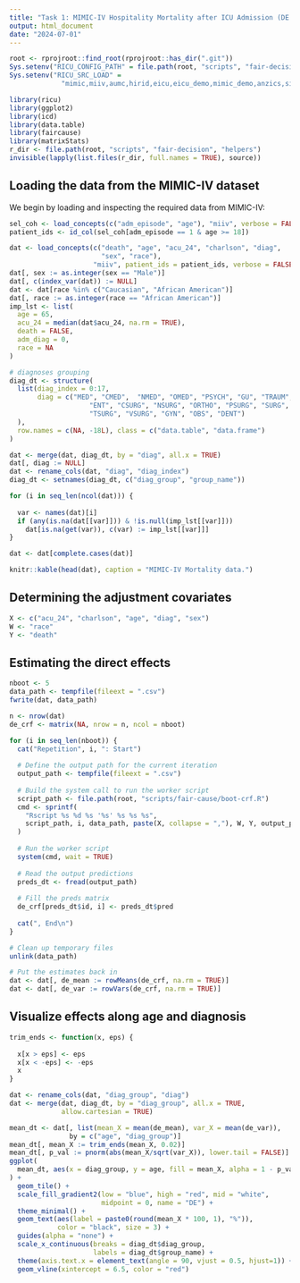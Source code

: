 ```yaml
---
title: "Task 1: MIMIC-IV Hospitality Mortality after ICU Admission (DE Heterogeneity)"
output: html_document
date: "2024-07-01"
---
```


```r
root <- rprojroot::find_root(rprojroot::has_dir(".git"))
Sys.setenv("RICU_CONFIG_PATH" = file.path(root, "scripts", "fair-decision"))
Sys.setenv("RICU_SRC_LOAD" =
             "mimic,miiv,aumc,hirid,eicu,eicu_demo,mimic_demo,anzics,sic")

library(ricu)
library(ggplot2)
library(icd)
library(data.table)
library(faircause)
library(matrixStats)
r_dir <- file.path(root, "scripts", "fair-decision", "helpers")
invisible(lapply(list.files(r_dir, full.names = TRUE), source))
```

## Loading the data from the MIMIC-IV dataset

We begin by loading and inspecting the required data from MIMIC-IV:

```r
sel_coh <- load_concepts(c("adm_episode", "age"), "miiv", verbose = FALSE)
patient_ids <- id_col(sel_coh[adm_episode == 1 & age >= 18])

dat <- load_concepts(c("death", "age", "acu_24", "charlson", "diag", 
                       "sex", "race"), 
                     "miiv", patient_ids = patient_ids, verbose = FALSE)
dat[, sex := as.integer(sex == "Male")]
dat[, c(index_var(dat)) := NULL]
dat <- dat[race %in% c("Caucasian", "African American")]
dat[, race := as.integer(race == "African American")]
imp_lst <- list(
  age = 65,
  acu_24 = median(dat$acu_24, na.rm = TRUE),
  death = FALSE,
  adm_diag = 0,
  race = NA
)

# diagnoses grouping
diag_dt <- structure(
  list(diag_index = 0:17, 
       diag = c("MED", "CMED",  "NMED", "OMED", "PSYCH", "GU", "TRAUM", 
                    "ENT", "CSURG", "NSURG", "ORTHO", "PSURG", "SURG", 
                    "TSURG", "VSURG", "GYN", "OBS", "DENT")
  ), 
  row.names = c(NA, -18L), class = c("data.table", "data.frame")
)

dat <- merge(dat, diag_dt, by = "diag", all.x = TRUE)
dat[, diag := NULL]
dat <- rename_cols(dat, "diag", "diag_index")
diag_dt <- setnames(diag_dt, c("diag_group", "group_name"))

for (i in seq_len(ncol(dat))) {
  
  var <- names(dat)[i]
  if (any(is.na(dat[[var]])) & !is.null(imp_lst[[var]]))
    dat[is.na(get(var)), c(var) := imp_lst[[var]]]
}

dat <- dat[complete.cases(dat)]

knitr::kable(head(dat), caption = "MIMIC-IV Mortality data.")
```


## Determining the adjustment covariates

```r
X <- c("acu_24", "charlson", "age", "diag", "sex")
W <- "race"
Y <- "death"
```

## Estimating the direct effects

```r
nboot <- 5
data_path <- tempfile(fileext = ".csv")
fwrite(dat, data_path)

n <- nrow(dat)
de_crf <- matrix(NA, nrow = n, ncol = nboot)

for (i in seq_len(nboot)) {
  cat("Repetition", i, ": Start")
  
  # Define the output path for the current iteration
  output_path <- tempfile(fileext = ".csv")
  
  # Build the system call to run the worker script
  script_path <- file.path(root, "scripts/fair-cause/boot-crf.R") 
  cmd <- sprintf(
    "Rscript %s %d %s '%s' %s %s %s",
    script_path, i, data_path, paste(X, collapse = ","), W, Y, output_path
  )
  
  # Run the worker script
  system(cmd, wait = TRUE)
  
  # Read the output predictions
  preds_dt <- fread(output_path)
  
  # Fill the preds matrix
  de_crf[preds_dt$id, i] <- preds_dt$pred
  
  cat(", End\n")
}

# Clean up temporary files
unlink(data_path)

# Put the estimates back in
dat <- dat[, de_mean := rowMeans(de_crf, na.rm = TRUE)]
dat <- dat[, de_var := rowVars(de_crf, na.rm = TRUE)]
```

## Visualize effects along age and diagnosis

```r
trim_ends <- function(x, eps) {
  
  x[x > eps] <- eps
  x[x < -eps] <- -eps
  x
}

dat <- rename_cols(dat, "diag_group", "diag")
dat <- merge(dat, diag_dt, by = "diag_group", all.x = TRUE, 
             allow.cartesian = TRUE)

mean_dt <- dat[, list(mean_X = mean(de_mean), var_X = mean(de_var)), 
               by = c("age", "diag_group")]
mean_dt[, mean_X := trim_ends(mean_X, 0.02)]
mean_dt[, p_val := pnorm(abs(mean_X/sqrt(var_X)), lower.tail = FALSE)]
ggplot(
  mean_dt, aes(x = diag_group, y = age, fill = mean_X, alpha = 1 - p_val)
) +
  geom_tile() +
  scale_fill_gradient2(low = "blue", high = "red", mid = "white", 
                       midpoint = 0, name = "DE") +
  theme_minimal() + 
  geom_text(aes(label = paste0(round(mean_X * 100, 1), "%")), 
            color = "black", size = 3) +
  guides(alpha = "none") +
  scale_x_continuous(breaks = diag_dt$diag_group, 
                     labels = diag_dt$group_name) +
  theme(axis.text.x = element_text(angle = 90, vjust = 0.5, hjust=1)) +
  geom_vline(xintercept = 6.5, color = "red")
```
